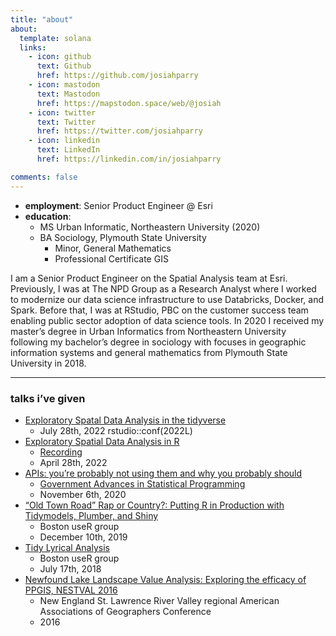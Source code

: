 ```yaml
---
title: "about"
about:
  template: solana
  links:
    - icon: github
      text: Github
      href: https://github.com/josiahparry
    - icon: mastodon
      text: Mastodon
      href: https://mapstodon.space/web/@josiah
    - icon: twitter
      text: Twitter
      href: https://twitter.com/josiahparry
    - icon: linkedin
      text: LinkedIn
      href: https://linkedin.com/in/josiahparry

comments: false
---
```


- __employment__: Senior Product Engineer @ Esri
- **education**:
  - MS Urban Informatic, Northeastern University (2020)
  - BA Sociology, Plymouth State University
     - Minor, General Mathematics
     - Professional Certificate GIS

I am a Senior Product Engineer on the Spatial Analysis team at Esri. Previously, I was at The NPD Group as a Research Analyst where I worked to modernize our data science infrastructure to use Databricks, Docker, and Spark. Before that, I was at RStudio, PBC on the customer success team enabling public sector adoption of data science tools. In 2020 I received my master’s degree in Urban Informatics from Northeastern University following my bachelor’s degree in sociology with focuses in geographic information systems and general mathematics from Plymouth State University in 2018.


------------

### talks i've given

* [Exploratory Spatal Data Analysis in the tidyverse](https://www.rstudio.com/conference/2022/talks/exploratory-spatial-data-analysis/)
  * July 28th, 2022 rstudio::conf(2022L)
* [Exploratory Spatial Data Analysis in R](https://github.com/josiahparry/exploratory-spatial-data-analysis/)
  * [Recording](https://www.youtube.com/watch?v=i_MA1U6SJ1Y&ab_channel=LanderAnalytics)
  * April 28th, 2022
* [APIs: you’re probably not using them and why you probably should](https://github.com/JosiahParry/you-should-use-APIs)
  * [Government Advances in Statistical Programming](https://sites.google.com/view/gasp2020/agenda?authuser=0)
  * November 6th, 2020
* ["Old Town Road" Rap or Country?: Putting R in Production with Tidymodels, Plumber, and Shiny](https://github.com/JosiahParry/R-in-prod)
  * Boston useR group
  * December 10th, 2019
* [Tidy Lyrical Analysis](https://github.com/JosiahParry/useR-2018-07-17)
  * Boston useR group
  * July 17th, 2018
* [Newfound Lake Landscape Value Analysis: Exploring the efficacy of PPGIS, NESTVAL 2016](https://prezi.com/uchr4_g_qzns/newfound-lake-watershed/)
  * New England St. Lawrence River Valley regional American Associations of Geographers Conference
  * 2016